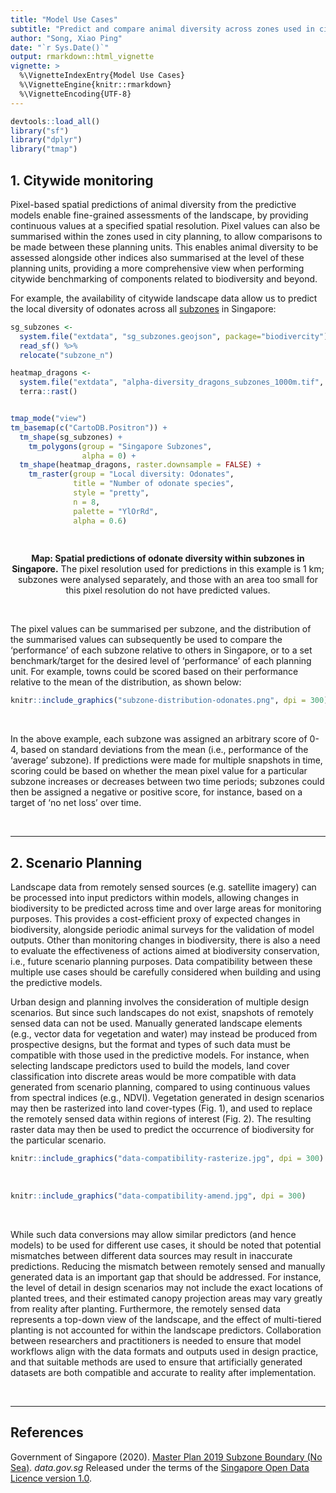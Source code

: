 ```yaml
---
title: "Model Use Cases"
subtitle: "Predict and compare animal diversity across zones used in city planning"
author: "Song, Xiao Ping"
date: "`r Sys.Date()`"
output: rmarkdown::html_vignette
vignette: >
  %\VignetteIndexEntry{Model Use Cases}
  %\VignetteEngine{knitr::rmarkdown}
  %\VignetteEncoding{UTF-8}
---
```


```r
devtools::load_all()
library("sf")
library("dplyr")
library("tmap")
```


## 1. Citywide monitoring 

Pixel-based spatial predictions of animal diversity from the predictive models enable fine-grained assessments of the landscape, by providing continuous values at a specified spatial resolution. Pixel values can also be summarised within the zones used in city planning, to allow comparisons to be made between these planning units. This enables animal diversity to be assessed alongside other indices also summarised at the level of these planning units, providing a more comprehensive view when performing citywide benchmarking of components related to biodiversity and beyond.  

For example, the availability of citywide landscape data allow us to predict the local diversity of odonates across all [subzones](https://data.gov.sg/dataset/master-plan-2019-subzone-boundary-no-sea) in Singapore: 

```r

sg_subzones <- 
  system.file("extdata", "sg_subzones.geojson", package="biodivercity") %>% 
  read_sf() %>% 
  relocate("subzone_n")

heatmap_dragons <- 
  system.file("extdata", "alpha-diversity_dragons_subzones_1000m.tif", package="biodivercity") %>% 
  terra::rast()


tmap_mode("view")
tm_basemap(c("CartoDB.Positron")) +
  tm_shape(sg_subzones) +
    tm_polygons(group = "Singapore Subzones",
                alpha = 0) +
  tm_shape(heatmap_dragons, raster.downsample = FALSE) +
    tm_raster(group = "Local diversity: Odonates",
              title = "Number of odonate species",
              style = "pretty",
              n = 8,
              palette = "YlOrRd",
              alpha = 0.6)
  
  
```

<center>
**Map: Spatial predictions of odonate diversity within subzones in Singapore.** The pixel resolution used for predictions in this example is 1 km; subzones were analysed separately, and those with an area too small for this pixel resolution do not have predicted values.
</center>

<br>

The pixel values can be summarised per subzone, and the distribution of the summarised values can subsequently be used to compare the ‘performance’ of each subzone relative to others in Singapore, or to a set benchmark/target for the desired level of 'performance' of each planning unit. For example, towns could be scored based on their performance relative to the mean of the distribution, as shown below:

```r
knitr::include_graphics("subzone-distribution-odonates.png", dpi = 300)
```

<br>

In the above example, each subzone was assigned an arbitrary score of 0-4, based on standard deviations from the mean (i.e., performance of the 'average' subzone). If predictions were made for multiple snapshots in time, scoring could be based on whether the mean pixel value for a particular subzone increases or decreases between two time periods; subzones could then be assigned a negative or positive score, for instance, based on a target of 'no net loss' over time.


<br>

---

## 2. Scenario Planning

Landscape data from remotely sensed sources (e.g. satellite imagery) can be processed into input predictors within models, allowing changes in biodiversity to be predicted across time and over large areas for monitoring purposes. This provides a cost-efficient proxy of expected changes in biodiversity, alongside periodic animal surveys for the validation of model outputs. Other than monitoring changes in biodiversity, there is also a need to evaluate the effectiveness of actions aimed at biodiversity conservation, i.e., future scenario planning purposes. Data compatibility between these multiple use cases should be carefully considered when building and using the predictive models.

Urban design and planning involves the consideration of multiple design scenarios. But since such landscapes do not exist, snapshots of remotely sensed data can not be used. Manually generated landscape elements (e.g., vector data for vegetation and water) may instead be produced from prospective designs, but the format and types of such data must be compatible with those used in the predictive models. For instance, when selecting landscape predictors used to build the models, land cover classification into discrete areas would be more compatible with data generated from scenario planning, compared to using continuous values from spectral indices (e.g., NDVI). Vegetation generated in design scenarios may then be rasterized into land cover-types (Fig. 1), and used to replace the remotely sensed data within regions of interest (Fig. 2). The resulting raster data may then be used to predict the occurrence of biodiversity for the particular scenario. 

```r
knitr::include_graphics("data-compatibility-rasterize.jpg", dpi = 300)
```

<br>

```r
knitr::include_graphics("data-compatibility-amend.jpg", dpi = 300)
```

<br>

While such data conversions may allow similar predictors (and hence models) to be used for different use cases, it should be noted that potential mismatches between different data sources may result in inaccurate predictions. Reducing the mismatch between remotely sensed and manually generated data is an important gap that should be addressed. For instance, the level of detail in design scenarios may not include the exact locations of planted trees, and their estimated canopy projection areas may vary greatly from reality after planting. Furthermore, the remotely sensed data represents a top-down view of the landscape, and the effect of multi-tiered planting is not accounted for within the landscape predictors. Collaboration between researchers and practitioners is needed to ensure that model workflows align with the data formats and outputs used in design practice, and that suitable methods are used to ensure that artificially generated datasets are both compatible and accurate to reality after implementation.

<br>

---

## References

Government of Singapore (2020). [Master Plan 2019 Subzone Boundary (No Sea)](https://data.gov.sg/dataset/master-plan-2019-subzone-boundary-no-sea). _data.gov.sg_
Released under the terms of the [Singapore Open Data Licence version 1.0](https://data.gov.sg/open-data-licence).




